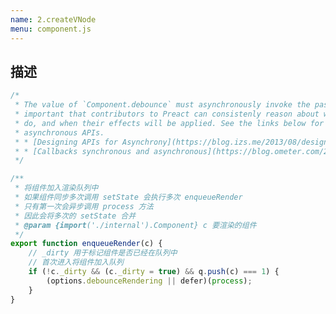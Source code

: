 ```yaml
---
name: 2.createVNode
menu: component.js
---
```


## 描述

```js
/*
 * The value of `Component.debounce` must asynchronously invoke the passed in callback. It is
 * important that contributors to Preact can consistenly reason about what calls to `setState`, etc.
 * do, and when their effects will be applied. See the links below for some further reading on designing
 * asynchronous APIs.
 * * [Designing APIs for Asynchrony](https://blog.izs.me/2013/08/designing-apis-for-asynchrony)
 * * [Callbacks synchronous and asynchronous](https://blog.ometer.com/2011/07/24/callbacks-synchronous-and-asynchronous/)
 */

/**
 * 将组件加入渲染队列中
 * 如果组件同步多次调用 setState 会执行多次 enqueueRender
 * 只有第一次会异步调用 process 方法
 * 因此会将多次的 setState 合并
 * @param {import('./internal').Component} c 要渲染的组件
 */
export function enqueueRender(c) {
    // _dirty 用于标记组件是否已经在队列中
    // 首次进入将组件加入队列
	if (!c._dirty && (c._dirty = true) && q.push(c) === 1) {
		(options.debounceRendering || defer)(process);
	}
}
```